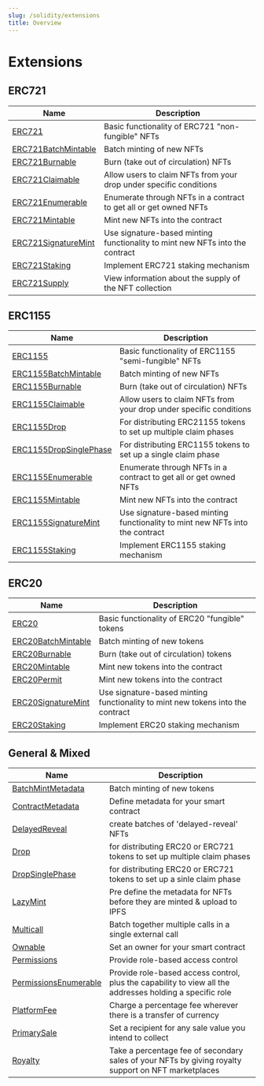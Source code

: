 ```yaml
---
slug: /solidity/extensions
title: Overview
---
```


# Extensions

## ERC721

| Name                  | Description                                                                           |
| --------------------- | ------------------------------------------------------------------------------------- |
| [ERC721](/solidity/extensions/erc721)                | Basic functionality of ERC721 "non-fungible" NFTs                                     |
| [ERC721BatchMintable](/solidity/extensions/erc721batchmintable)   | Batch minting of new NFTs                                                             |
| [ERC721Burnable](/solidity/extensions/erc721burnable)        | Burn (take out of circulation) NFTs                                                   |
| [ERC721Claimable](/solidity/extensions/erc721claimable)       | Allow users to claim NFTs from your drop under specific conditions                    |
| [ERC721Enumerable](/solidity/extensions/erc721enumerable)       | Enumerate through NFTs in a contract to get all or get owned NFTs                     |
| [ERC721Mintable](/solidity/extensions/erc721mintable)         | Mint new NFTs into the contract                                                       |
| [ERC721SignatureMint](/solidity/extensions/erc721signaturemint)    | Use signature-based minting functionality to mint new NFTs into the contract          |
| [ERC721Staking](/solidity/extensions/erc721staking)          | Implement ERC721 staking mechanism                               |
| [ERC721Supply](/solidity/extensions/erc721supply)           | View information about the supply of the NFT collection                               |

## ERC1155 

| Name                  | Description                                                                           |
| --------------------- | ------------------------------------------------------------------------------------- |
| [ERC1155](/solidity/extensions/erc1155)                  | Basic functionality of ERC1155 "semi-fungible" NFTs                          |
| [ERC1155BatchMintable](/solidity/extensions/erc1155batchmintable)     | Batch minting of new NFTs                                                    |
| [ERC1155Burnable](/solidity/extensions/erc1155burnable)          | Burn (take out of circulation) NFTs                                          |
| [ERC1155Claimable](/solidity/extensions/erc1155claimable)         | Allow users to claim NFTs from your drop under specific conditions           |
| [ERC1155Drop](/solidity/extensions/erc1155drop)              | For distributing ERC21155 tokens to set up multiple claim phases |
| [ERC1155DropSinglePhase](/solidity/extensions/erc1155dropsinglephase)   | For distributing ERC1155 tokens to set up a single claim phase |
| [ERC1155Enumerable](/solidity/extensions/erc1155enumerable)        | Enumerate through NFTs in a contract to get all or get owned NFTs            |
| [ERC1155Mintable](/solidity/extensions/erc1155mintable)          | Mint new NFTs into the contract                                              |
| [ERC1155SignatureMint](/solidity/extensions/erc1155signaturemint)     | Use signature-based minting functionality to mint new NFTs into the contract |
| [ERC1155Staking](/solidity/extensions/erc1155staking)         | Implement ERC1155 staking mechanism                                     |

## ERC20

| Name                  | Description                                                                           |
| --------------------- | ------------------------------------------------------------------------------------- |
| [ERC20](/solidity/extensions/erc20)                  | Basic functionality of ERC20 "fungible" tokens                                 |
| [ERC20BatchMintable](/solidity/extensions/erc20batchmintable)     | Batch minting of new tokens                                                    |
| [ERC20Burnable](/solidity/extensions/erc20burnable)          | Burn (take out of circulation) tokens                                          |
| [ERC20Mintable](/solidity/extensions/erc20mintable)          | Mint new tokens into the contract                                              |
| [ERC20Permit](/solidity/extensions/erc20permit)            | Mint new tokens into the contract                                              |
| [ERC20SignatureMint](/solidity/extensions/erc20signaturemint)     | Use signature-based minting functionality to mint new tokens into the contract |
| [ERC20Staking](/solidity/extensions/erc20staking)           | Implement ERC20 staking mechanism           |

## General & Mixed
| Name                  | Description                                                                           |
| --------------------- | ------------------------------------------------------------------------------------- |
| [BatchMintMetadata](/solidity/extensions/batchmintmetadata)      | Batch minting of new tokens                                                    |
| [ContractMetadata](/solidity/extensions/contractmetadata)       | Define metadata for your smart contract                                          |
| [DelayedReveal](/solidity/extensions/delayedreveal)          | create batches of 'delayed-reveal' NFTs                                              |
| [Drop](/solidity/extensions/drop)                   | for distributing ERC20 or ERC721 tokens to set up multiple claim phases |
| [DropSinglePhase](/solidity/extensions/dropsinglephase)                   | for distributing ERC20 or ERC721 tokens to set up a sinle claim phase |
| [LazyMint](/solidity/extensions/lazymint)               | Pre define the metadata for NFTs before they are minted & upload to IPFS          |
| [Multicall](/solidity/extensions/multicall)              | Batch together multiple calls in a single external call                                |
| [Ownable](/solidity/extensions/ownable)                | Set an owner for your smart contract           |
| [Permissions](/solidity/extensions/permissions)            | Provide role-based access control           |
| [PermissionsEnumerable](/solidity/extensions/permissionsenumerable)  | Provide role-based access control, plus the capability to view all the addresses holding a specific role           |
| [PlatformFee](/solidity/extensions/platformfee)            | Charge a percentage fee wherever there is a transfer of currency           |
| [PrimarySale](/solidity/extensions/primarysale)            | Set a recipient for any sale value you intend to collect           |
| [Royalty](/solidity/extensions/royalty)                | Take a percentage fee of secondary sales of your NFTs by giving royalty support on NFT marketplaces           |

